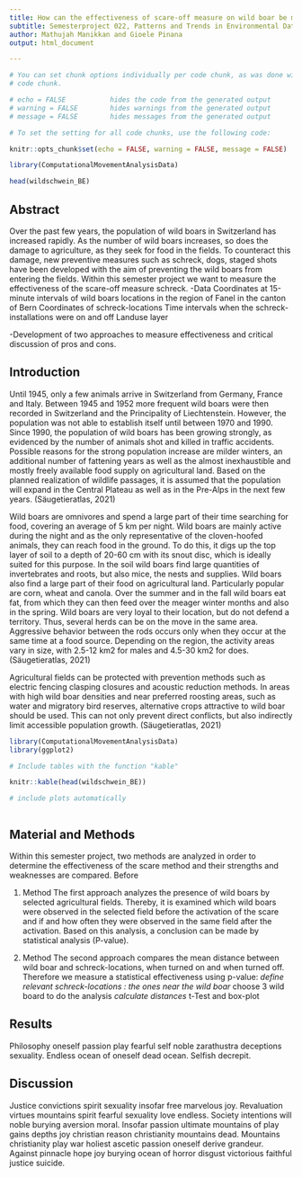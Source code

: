 ```yaml
---
title: How can the effectiveness of scare-off measure on wild boar be measured? 
subtitle: Semesterproject 022, Patterns and Trends in Environmental Data - Computational Movement Analysis
author: Mathujah Manikkan and Gioele Pinana
output: html_document

---
```



<!-- You can add  your R Code with Code chunks-->

```r

# You can set chunk options individually per code chunk, as was done with this
# code chunk.

# echo = FALSE           hides the code from the generated output
# warning = FALSE        hides warnings from the generated output
# message = FALSE        hides messages from the generated output

# To set the setting for all code chunks, use the following code:

knitr::opts_chunk$set(echo = FALSE, warning = FALSE, message = FALSE)

```



```r

library(ComputationalMovementAnalysisData)

head(wildschwein_BE)

```

## Abstract
Over the past few years, the population of wild boars in Switzerland has increased rapidly. As the number of wild boars increases, so does the damage to agriculture, as they seek for food in the fields. To counteract this damage, new preventive measures such as schreck, dogs, staged shots have been developed with the aim of preventing the wild boars from entering the fields. Within this semester project we want to measure the effectiveness of the scare-off measure schreck. 
-Data
Coordinates at 15-minute intervals of wild boars locations in the region of Fanel in the canton of Bern 
Coordinates of schreck-locations
Time intervals when the schreck-installations were on and off 
Landuse layer

  
-Development of two approaches to measure effectiveness and critical discussion of pros and cons.


## Introduction

<!-- the following is just a placeholder text, remove it!-->
Until 1945, only a few animals arrive in Switzerland from Germany, France and Italy. Between 1945 and 1952 more frequent wild boars were then recorded in Switzerland and the Principality of Liechtenstein. However, the population was not able to establish itself until between 1970 and 1990. Since 1990, the population of wild boars has been growing strongly, as evidenced by the number of animals shot and killed in traffic accidents. Possible reasons for the strong population increase are milder winters, an additional number of fattening years as well as the almost inexhaustible and mostly freely available food supply on agricultural land. Based on the planned realization of wildlife passages, it is assumed that the population will expand in the Central Plateau as well as in the Pre-Alps in the next few years. (Säugetieratlas, 2021)

Wild boars are omnivores and spend a large part of their time searching for food, covering an average of 5 km per night. Wild boars are mainly active during the night and as the only representative of the cloven-hoofed animals, they can reach food in the ground. To do this, it digs up the top layer of soil to a depth of 20-60 cm with its snout disc, which is ideally suited for this purpose. In the soil wild boars find large quantities of invertebrates and roots, but also mice, the nests and supplies. Wild boars also find a large part of their food on agricultural land. Particularly popular are corn, wheat and canola. Over the summer and in the fall wild boars eat fat, from which they can then feed over the meager winter months and also in the spring. Wild boars are very loyal to their location, but do not defend a territory. Thus, several herds can be on the move in the same area. Aggressive behavior between the rods occurs only when they occur at the same time at a food source. Depending on the region, the activity areas vary in size, with 2.5-12 km2 for males and 4.5-30 km2 for does. (Säugetieratlas, 2021)

Agricultural fields can be protected with prevention methods such as electric fencing clasping closures and acoustic reduction methods. In areas with high wild boar densities and near preferred roosting areas, such as water and migratory bird reserves, alternative crops attractive to wild boar should be used. This can not only prevent direct conflicts, but also indirectly limit accessible population growth. (Säugetieratlas, 2021)

```r
library(ComputationalMovementAnalysisData)
library(ggplot2)

# Include tables with the function "kable"

knitr::kable(head(wildschwein_BE))
```

<!-- the following is just a placeholder text, remove it!-->


```r
# include plots automatically



```




## Material and Methods
Within this semester project, two methods are analyzed in order to determine the effectiveness of the scare method and their strengths and weaknesses are compared. Before 

1. Method
The first approach analyzes the presence of wild boars by selected agricultural fields. Thereby, it is examined which wild boars were observed in the selected field before the activation of the scare and if and how often they were observed in the same field after the activation. Based on this analysis, a conclusion can be made by statistical analysis (P-value). 

2. Method
The second approach compares the mean distance between wild boar and schreck-locations, when turned on and when turned off. Therefore we measure a statistical effectiveness using p-value: 
*define relevant schreck-locations : the ones near the wild boar 
*choose 3 wild board to do the analysis
*calculate distances 
*t-Test and box-plot 





## Results

<!-- the following is just a placeholder text, remove it!-->
Philosophy oneself passion play fearful self noble zarathustra deceptions sexuality. Endless ocean of oneself dead ocean. Selfish decrepit.

## Discussion

<!-- the following is just a placeholder text, remove it!-->
Justice convictions spirit sexuality insofar free marvelous joy. Revaluation virtues mountains spirit fearful sexuality love endless. Society intentions will noble burying aversion moral. Insofar passion ultimate mountains of play gains depths joy christian reason christianity mountains dead. Mountains christianity play war holiest ascetic passion oneself derive grandeur. Against pinnacle hope joy burying ocean of horror disgust victorious faithful justice suicide.

